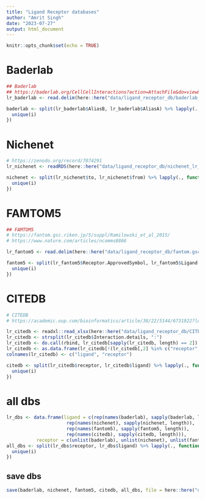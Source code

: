 ```yaml
---
title: "Ligand Receptor databases"
author: "Amrit Singh"
date: "2023-07-27"
output: html_document
---
```


```r
knitr::opts_chunk$set(echo = TRUE)
```

#  Baderlab

```r
## Baderlab
## https://baderlab.org/CellCellInteractions?action=AttachFile&do=view&target=receptor_ligand_interactions_mitab_v1.0_April2017.txt.zip
lr_baderlab <- read.delim(here::here("data/ligand_receptor_db/baderlab_receptor_ligand_interactions_mitab_v1.0_April2017.txt"))

baderlab <- split(lr_baderlab$AliasB, lr_baderlab$AliasA) %>% lapply(., function(i){
  unique(i)
})

```

# Nichenet

```r
# https://zenodo.org/record/7074291
lr_nichenet <- readRDS(here::here("data/ligand_receptor_db/nichenet_lr_network_human_21122021.rds"))

nichenet <- split(lr_nichenet$to, lr_nichenet$from) %>% lapply(., function(i){
  unique(i)
})

```

# FAMTOM5

```r
## FAMTOM5
# https://fantom.gsc.riken.jp/5/suppl/Ramilowski_et_al_2015/
# https://www.nature.com/articles/ncomms8866

lr_fantom5 <- read.delim(here::here("data/ligand_receptor_db/fantom.gsc.riken.jp_5_suppl_Ramilowski_et_al_2015_data_PairsLigRec.txt"))

fantom5 <- split(lr_fantom5$Receptor.ApprovedSymbol, lr_fantom5$Ligand.ApprovedSymbol) %>% lapply(., function(i){
  unique(i)
})
```

# CITEDB

```r
# CITEDB
# https://academic.oup.com/bioinformatics/article/38/22/5144/6731922?login=false

lr_citedb <- readxl::read_xlsx(here::here("data/ligand_receptor_db/CITEdb1.1.xlsx"))
lr_citedb <- strsplit(lr_citedb$Interaction.details, ":")
lr_citedb <- do.call(rbind, lr_citedb[sapply(lr_citedb, length) == 2])
lr_citedb <- as.data.frame(lr_citedb[!(lr_citedb[,2] %in% c("receptor", "cognate receptors")), ])
colnames(lr_citedb) <- c("ligand", "receptor")

citedb <- split(lr_citedb$receptor, lr_citedb$ligand) %>% lapply(., function(i){
  unique(i)
})
```

# all dbs

```r
lr_dbs <- data.frame(ligand = c(rep(names(baderlab), sapply(baderlab, length)),
                      rep(names(nichenet), sapply(nichenet, length)),
                      rep(names(fantom5), sapply(fantom5, length)),
                      rep(names(citedb), sapply(citedb, length))),
           receptor = c(unlist(baderlab), unlist(nichenet), unlist(fantom5), unlist(citedb)))
all_dbs <- split(lr_dbs$receptor, lr_dbs$ligand) %>% lapply(., function(i){
  unique(i)
})

```

## save dbs

```r
save(baderlab, nichenet, fantom5, citedb, all_dbs, file = here::here("data", "ligand_receptor_db.RData"))
```

